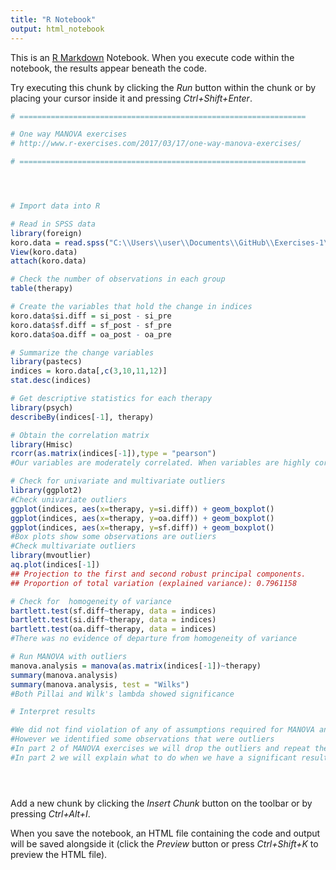 ```yaml
---
title: "R Notebook"
output: html_notebook
---
```


This is an [R Markdown](http://rmarkdown.rstudio.com) Notebook. When you execute code within the notebook, the results appear beneath the code. 

Try executing this chunk by clicking the *Run* button within the chunk or by placing your cursor inside it and pressing *Ctrl+Shift+Enter*. 

```r
# ================================================================

# One way MANOVA exercises
# http://www.r-exercises.com/2017/03/17/one-way-manova-exercises/

# ================================================================




# Import data into R

# Read in SPSS data
library(foreign)
koro.data = read.spss("C:\\Users\\user\\Documents\\GitHub\\Exercises-1\\koro.sav",to.data.frame = TRUE)
View(koro.data)
attach(koro.data)

# Check the number of observations in each group
table(therapy)

# Create the variables that hold the change in indices
koro.data$si.diff = si_post - si_pre
koro.data$sf.diff = sf_post - sf_pre
koro.data$oa.diff = oa_post - oa_pre

# Summarize the change variables
library(pastecs)
indices = koro.data[,c(3,10,11,12)]
stat.desc(indices)

# Get descriptive statistics for each therapy
library(psych)
describeBy(indices[-1], therapy)

# Obtain the correlation matrix
library(Hmisc)
rcorr(as.matrix(indices[-1]),type = "pearson")
#Our variables are moderately correlated. When variables are highly correlated some need to be dropped

# Check for univariate and multivariate outliers
library(ggplot2)
#Check univariate outliers
ggplot(indices, aes(x=therapy, y=si.diff)) + geom_boxplot()
ggplot(indices, aes(x=therapy, y=oa.diff)) + geom_boxplot()
ggplot(indices, aes(x=therapy, y=sf.diff)) + geom_boxplot()
#Box plots show some observations are outliers
#Check multivariate outliers
library(mvoutlier)
aq.plot(indices[-1])
## Projection to the first and second robust principal components.
## Proportion of total variation (explained variance): 0.7961158

# Check for  homogeneity of variance
bartlett.test(sf.diff~therapy, data = indices)
bartlett.test(si.diff~therapy, data = indices)
bartlett.test(oa.diff~therapy, data = indices)
#There was no evidence of departure from homogeneity of variance

# Run MANOVA with outliers
manova.analysis = manova(as.matrix(indices[-1])~therapy)
summary(manova.analysis)
summary(manova.analysis, test = "Wilks")
#Both Pillai and Wilk's lambda showed significance

# Interpret results

#We did not find violation of any of assumptions required for MANOVA analysis
#However we identified some observations that were outliers
#In part 2 of MANOVA exercises we will drop the outliers and repeat the analysis
#In part 2 we will explain what to do when we have a significant result





```

Add a new chunk by clicking the *Insert Chunk* button on the toolbar or by pressing *Ctrl+Alt+I*.

When you save the notebook, an HTML file containing the code and output will be saved alongside it (click the *Preview* button or press *Ctrl+Shift+K* to preview the HTML file).
